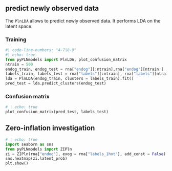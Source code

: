 



## predict newly observed data

The `PlnLDA` allows to predict newly observed data. It performs LDA on the latent space.

::: {.panel-tabset}

### Training

```python
#| code-line-numbers: "4-7|8-9"
#| echo: true
from pyPLNmodels import PlnLDA, plot_confusion_matrix
ntrain = 500
endog_train, endog_test = rna["endog"][:ntrain],rna["endog"][ntrain:]
labels_train, labels_test = rna["labels"][:ntrain], rna["labels"][ntrain:]
lda = PlnLDA(endog_train, clusters = labels_train).fit()
pred_test = lda.predict_clusters(endog_test)
```

### Confusion matrix

```python
# | echo: true
plot_confusion_matrix(pred_test, labels_test)
```

:::

## Zero-inflation investigation

```python
# | echo: true
import seaborn as sns
from pyPLNmodels import ZIPln
zi = ZIPln(rna["endog"], exog = rna["labels_1hot"], add_const = False).fit()
sns.heatmap(zi.latent_prob)
plt.show()
```
